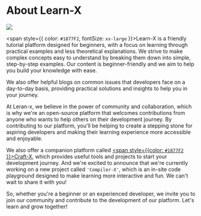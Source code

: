 # About Learn-X


<img src={img} className="advaImg"/>

<span style={{ color: `#1877F2`, fontSize: `xx-large` }}>L</span>earn-X is a friendly
tutorial platform designed for beginners, with a focus on learning through practical
examples and less theoretical explanations. We strive to make complex concepts easy
to understand by breaking them down into simple, step-by-step examples. Our content
is beginner-friendly and we aim to help you build your knowledge with ease.

We also offer helpful blogs on common issues that developers face on a day-to-day basis, providing practical solutions and insights to help you in your journey.

At Leran-x, we believe in the power of community and collaboration, which is why we're an open-source platform that welcomes contributions from anyone who wants to help others on their development journey. By contributing to our platform, you'll be helping to create a stepping stone for aspiring developers and making their learning experience more accessible and enjoyable.

We also offer a companion platform called [<span style={{color: `#1877F2` }}>Craft-X</span>](https://craft-x.vercel.app), which provides useful tools and projects to start your development journey. And we're excited to announce that we're currently working on a new project called `'Compiler-X'`, which is an in-site code playground designed to make learning more interactive and fun. We can't wait to share it with you!

So, whether you're a beginner or an experienced developer, we invite you to join our community and contribute to the development of our platform. Let's learn and grow together!

